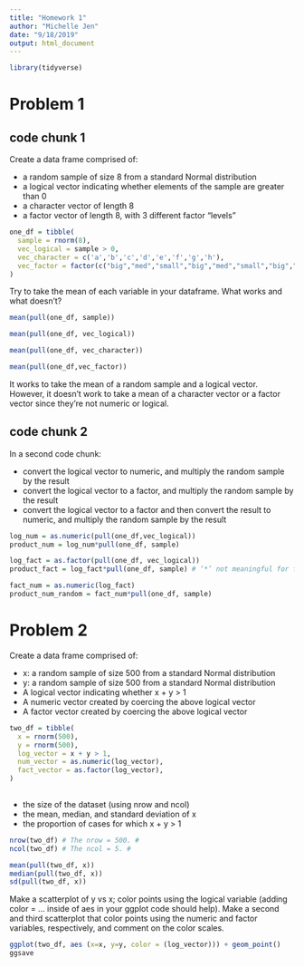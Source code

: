 ```yaml
---
title: "Homework 1"
author: "Michelle Jen"
date: "9/18/2019"
output: html_document
---
```

```r
library(tidyverse)
```

# Problem 1

## code chunk 1

Create a data frame comprised of:

* a random sample of size 8 from a standard Normal distribution
* a logical vector indicating whether elements of the sample are greater than 0
* a character vector of length 8
* a factor vector of length 8, with 3 different factor “levels”


```r

one_df = tibble(
  sample = rnorm(8),
  vec_logical = sample > 0,
  vec_character = c('a','b','c','d','e','f','g','h'),
  vec_factor = factor(c("big","med","small","big","med","small","big","small"))
)

```

Try to take the mean of each variable in your dataframe. What works and what doesn’t?

```r
mean(pull(one_df, sample))

mean(pull(one_df, vec_logical))

mean(pull(one_df, vec_character))

mean(pull(one_df,vec_factor))
```

It works to take the mean of a random sample and a logical vector. However, it doesn't work to take a mean of a character vector or a factor vector since they're not numeric or logical. 


## code chunk 2

In a second code chunk:

* convert the logical vector to numeric, and multiply the random sample by the result
* convert the logical vector to a factor, and multiply the random sample by the result
* convert the logical vector to a factor and then convert the result to numeric, and multiply the random sample by the result

```r
log_num = as.numeric(pull(one_df,vec_logical))
product_num = log_num*pull(one_df, sample)

log_fact = as.factor(pull(one_df, vec_logical))
product_fact = log_fact*pull(one_df, sample) # ‘*’ not meaningful for factors. This makes sense since the factor vector did not yield a mean.#

fact_num = as.numeric(log_fact)
product_num_random = fact_num*pull(one_df, sample)

```

# Problem 2

Create a data frame comprised of:

* x: a random sample of size 500 from a standard Normal distribution
* y: a random sample of size 500 from a standard Normal distribution
* A logical vector indicating whether x + y > 1
* A numeric vector created by coercing the above logical vector
* A factor vector created by coercing the above logical vector

```r
two_df = tibble(
  x = rnorm(500),
  y = rnorm(500),
  log_vector = x + y > 1,
  num_vector = as.numeric(log_vector),
  fact_vector = as.factor(log_vector),
)
  
```

* the size of the dataset (using nrow and ncol) 
* the mean, median, and standard deviation of x 
* the proportion of cases for which x + y > 1

```r
nrow(two_df) # The nrow = 500. #
ncol(two_df) # The ncol = 5. #

mean(pull(two_df, x))
median(pull(two_df, x))
sd(pull(two_df, x))


```



Make a scatterplot of y vs x; color points using the logical variable (adding color = ... inside of aes in your ggplot code should help). Make a second and third scatterplot that color points using the numeric and factor variables, respectively, and comment on the color scales.

```r
ggplot(two_df, aes (x=x, y=y, color = (log_vector))) + geom_point()
ggsave

```

